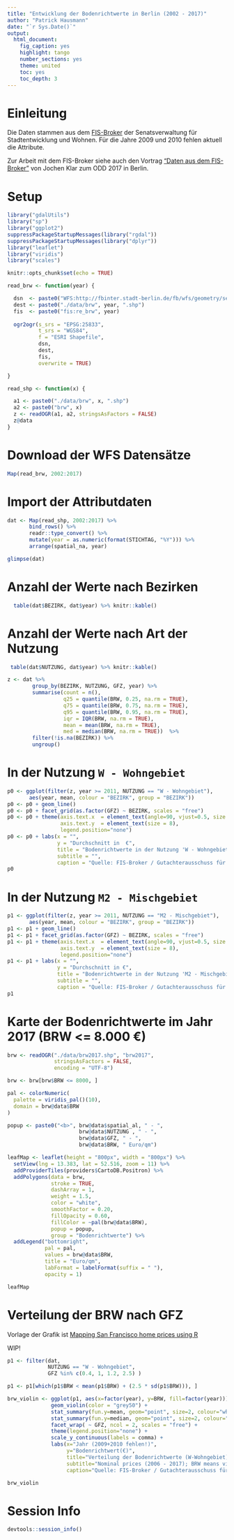 ```yaml
---
title: "Entwicklung der Bodenrichtwerte in Berlin (2002 - 2017)"
author: "Patrick Hausmann"
date: "`r Sys.Date()`"
output:
  html_document:
    fig_caption: yes
    highlight: tango
    number_sections: yes
    theme: united
    toc: yes
    toc_depth: 3
---
```


# Einleitung

Die Daten stammen aus dem [FIS-Broker](http://www.stadtentwicklung.berlin.de/geoinformation/fis-broker/) der Senatsverwaltung für Stadtentwicklung und Wohnen. Für die Jahre 2009 und 2010 fehlen aktuell die Attribute.

Zur Arbeit mit dem FIS-Broker siehe auch den Vortrag ["Daten aus dem FIS-Broker"](https://jochenklar.de/files/talks/odd-2017/#1) von Jochen Klar zum ODD 2017 in Berlin.

# Setup

```r

library("gdalUtils")
library("sp")
library("ggplot2")
suppressPackageStartupMessages(library("rgdal"))
suppressPackageStartupMessages(library("dplyr"))
library("leaflet")
library("viridis")
library("scales")

knitr::opts_chunk$set(echo = TRUE)
```

```r

read_brw <- function(year) {

  dsn  <- paste0("WFS:http://fbinter.stadt-berlin.de/fb/wfs/geometry/senstadt/re_brw", year)
  dest <- paste0("./data/brw", year, ".shp")
  fis  <- paste0("fis:re_brw", year)
   
  ogr2ogr(s_srs = "EPSG:25833", 
          t_srs = "WGS84", 
          f = "ESRI Shapefile", 
          dsn, 
          dest, 
          fis,
          overwrite = TRUE)

}

read_shp <- function(x) {

  a1 <- paste0("./data/brw", x, ".shp")
  a2 <- paste0("brw", x)
  z <- readOGR(a1, a2, stringsAsFactors = FALSE)
  z@data
}

```

# Download der WFS Datensätze

```r

Map(read_brw, 2002:2017)

```

# Import der Attributdaten

```r

dat <- Map(read_shp, 2002:2017) %>%
       bind_rows() %>%
       readr::type_convert() %>%
       mutate(year = as.numeric(format(STICHTAG, "%Y"))) %>%
       arrange(spatial_na, year)

glimpse(dat)

```

# Anzahl der Werte nach Bezirken

```r
  table(dat$BEZIRK, dat$year) %>% knitr::kable()
```

# Anzahl der Werte nach Art der Nutzung

```r
 table(dat$NUTZUNG, dat$year) %>% knitr::kable()
```

```r

z <- dat %>% 
        group_by(BEZIRK, NUTZUNG, GFZ, year) %>% 
        summarise(count = n(),
                  q25 = quantile(BRW, 0.25, na.rm = TRUE),
                  q75 = quantile(BRW, 0.75, na.rm = TRUE),
                  q95 = quantile(BRW, 0.95, na.rm = TRUE),
                  iqr = IQR(BRW, na.rm = TRUE),
                  mean = mean(BRW, na.rm = TRUE),
                  med = median(BRW, na.rm = TRUE))  %>%
        filter(!is.na(BEZIRK)) %>%
        ungroup()

```

# In der Nutzung `W - Wohngebiet`

```r

p0 <- ggplot(filter(z, year >= 2011, NUTZUNG == "W - Wohngebiet"),
       aes(year, mean, colour = "BEZIRK", group = "BEZIRK"))
p0 <- p0 + geom_line()
p0 <- p0 + facet_grid(as.factor(GFZ) ~ BEZIRK, scales = "free")
p0 <- p0 + theme(axis.text.x  = element_text(angle=90, vjust=0.5, size = 8),
                 axis.text.y  = element_text(size = 8), 
                 legend.position="none")
p0 <- p0 + labs(x = "",
                y = "Durchschnitt in  €",
                title = "Bodenrichtwerte in der Nutzung 'W - Wohngebiet' (2011-2017)",
                subtitle = "",
                caption = "Quelle: FIS-Broker / Gutachterausschuss für Grundstückswerte in Berlin")
p0

```

# In der Nutzung `M2 - Mischgebiet`

```r

p1 <- ggplot(filter(z, year >= 2011, NUTZUNG == "M2 - Mischgebiet"),
       aes(year, mean, colour = "BEZIRK", group = "BEZIRK"))
p1 <- p1 + geom_line()
p1 <- p1 + facet_grid(as.factor(GFZ) ~ BEZIRK, scales = "free")
p1 <- p1 + theme(axis.text.x  = element_text(angle=90, vjust=0.5, size = 8),
                 axis.text.y  = element_text(size = 8),
                 legend.position="none")
p1 <- p1 + labs(x = "",
                y = "Durchschnitt in €",
                title = "Bodenrichtwerte in der Nutzung 'M2 - Mischgebiet' (2011-2017)",
                subtitle = "",
                caption = "Quelle: FIS-Broker / Gutachterausschuss für Grundstückswerte in Berlin")
p1
```

# Karte der Bodenrichtwerte im Jahr 2017 (BRW <= 8.000 €)

```r

brw <- readOGR("./data/brw2017.shp", "brw2017", 
               stringsAsFactors = FALSE, 
               encoding = "UTF-8")

brw <- brw[brw$BRW <= 8000, ]

pal <- colorNumeric(
  palette = viridis_pal()(10),
  domain = brw@data$BRW
)

popup <- paste0("<b>", brw@data$spatial_al, " - ",
                       brw@data$NUTZUNG , " - ",
                       brw@data$GFZ, " - ", 
                       brw@data$BRW, " Euro/qm")

leafMap <- leaflet(height = "800px", width = "800px") %>%
  setView(lng = 13.383, lat = 52.516, zoom = 11) %>%
  addProviderTiles(providers$CartoDB.Positron) %>%
  addPolygons(data = brw,
              stroke = TRUE,
              dashArray = 1,
              weight = 1.5,
              color = "white",
              smoothFactor = 0.20,
              fillOpacity = 0.60,
              fillColor = ~pal(brw@data$BRW),
              popup = popup,
              group = "Bodenrichtwerte") %>%
  addLegend("bottomright",
            pal = pal,
            values = brw@data$BRW,
            title = "Euro/qm",
            labFormat = labelFormat(suffix = " "),
            opacity = 1)
```

```r

leafMap

```

# Verteilung der BRW nach GFZ

Vorlage der Grafik ist [Mapping San Francisco home prices using R](http://urbanspatialanalysis.com/dataviz-tutorial-mapping-san-francisco-home-prices-using-r/ Grafik)

WIP!

```r

p1 <- filter(dat, 
             NUTZUNG == "W - Wohngebiet", 
             GFZ %in% c(0.4, 1, 1.2, 2.5) )

p1 <- p1[which(p1$BRW < mean(p1$BRW) + (2.5 * sd(p1$BRW))), ]

brw_violin <- ggplot(p1, aes(x=factor(year), y=BRW, fill=factor(year))) + 
              geom_violin(color = "grey50") +
              stat_summary(fun.y=mean, geom="point", size=2, colour="white") +
              stat_summary(fun.y=median, geom="point", size=2, colour="red") + 
              facet_wrap( ~ GFZ, ncol = 2, scales = "free") + 
              theme(legend.position="none") +
              scale_y_continuous(labels = comma) +
              labs(x="Jahr (2009+2010 fehlen!)",
                   y="Bodenrichtwert(€)",
                   title="Verteilung der Bodenrichtwerte (W-Wohngebiet) nach ausgewählter GFZ",
                   subtitle="Nominal prices (2006 - 2017); BRW means visualized as points, median in red",
                   caption="Quelle: FIS-Broker / Gutachterausschuss für Grundstückswerte in Berlin")

brw_violin

```

# Session Info

```r
devtools::session_info()
```


